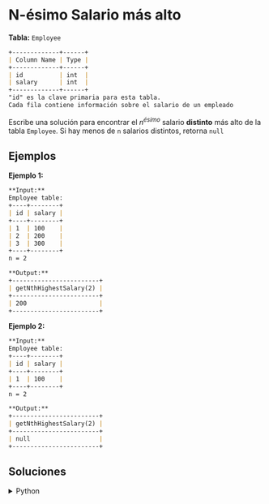 # N-ésimo Salario más alto

**Tabla:** `Employee`
```markdown
+-------------+------+
| Column Name | Type |
+-------------+------+
| id          | int  |
| salary      | int  |
+-------------+------+
"id" es la clave primaria para esta tabla.
Cada fila contiene información sobre el salario de un empleado
```

Escribe una solución para encontrar el $n^{ésimo}$ salario **distinto** más alto de la tabla `Employee`. Si hay menos de `n` salarios distintos, retorna `null`

## Ejemplos

**Ejemplo 1:**
```markdown
**Input:**
Employee table:
+----+--------+
| id | salary |
+----+--------+
| 1  | 100    |
| 2  | 200    |
| 3  | 300    |
+----+--------+
n = 2

**Output:**
+------------------------+
| getNthHighestSalary(2) |
+------------------------+
| 200                    |
+------------------------+
```

**Ejemplo 2:**
```markdown
**Input:**
Employee table:
+----+--------+
| id | salary |
+----+--------+
| 1  | 100    |
+----+--------+
n = 2

**Output:**
+------------------------+
| getNthHighestSalary(2) |
+------------------------+
| null                   |
+------------------------+
```

## Soluciones

<details>
    <summary>Python</summary>
```python
import pandas as pd

def nth_highest_salary(employee: pd.DataFrame, N: int) -> pd.DataFrame:
    
    if N <= 0:
        result = None
    else:
        unique_salaries = employee['salary'].drop_duplicates().sort_values(ascending=False)
        
        if len(unique_salaries) >= N:
            result = unique_salaries.iloc[N-1]
        else:
            result = None
        
    return pd.DataFrame({f'getNthHighestSalary({N})': [result]})
``` 
</details>